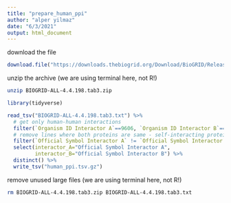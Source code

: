 ```yaml
---
title: "prepare_human_ppi"
author: "alper yilmaz"
date: "6/3/2021"
output: html_document
---
```


download the file

```r
download.file("https://downloads.thebiogrid.org/Download/BioGRID/Release-Archive/BIOGRID-4.4.198/BIOGRID-ALL-4.4.198.tab3.zip",destfile = "/cloud/project/data/BIOGRID-ALL-4.4.198.tab3.zip")
```
unzip the archive (we are using terminal here, not R!)

```bash
unzip BIOGRID-ALL-4.4.198.tab3.zip
```


```r
library(tidyverse)

read_tsv("BIOGRID-ALL-4.4.198.tab3.txt") %>% 
  # get only human-human interactions
  filter(`Organism ID Interactor A`==9606, `Organism ID Interactor B`==9606) %>% 
  # remove lines where both proteins are same - self-interacting proteins
  filter(`Official Symbol Interactor A` != `Official Symbol Interactor B`) %>%
  select(interactor_A="Official Symbol Interactor A", 
         interactor_B="Official Symbol Interactor B") %>% 
  distinct() %>% 
  write_tsv("human_ppi.tsv.gz")

```

remove unused large files (we are using terminal here, not R!)

```bash
rm BIOGRID-ALL-4.4.198.tab3.zip BIOGRID-ALL-4.4.198.tab3.txt
```

